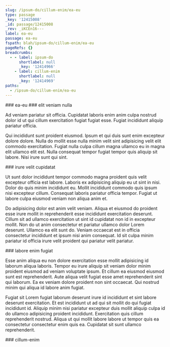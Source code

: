 ```yaml
---
slug: /ipsum-do/cillum-enim/ea-eu
type: passage
_key: '12415008'
_id: passage/12415008
_rev: _iKCEn16---
label: ea-eu
passage: ea-eu
fspath: blah/ipsum-do/cillum-enim/ea-eu
pageRefs: {}
breadcrumbs:
  - - label: ipsum-do
      shortlabel: null
      _key: '12414966'
    - label: cillum-enim
      shortlabel: null
      _key: '12414969'
paths:
  - /ipsum-do/cillum-enim/ea-eu
---
```


<NuggetArea>
<Passage slug="/ipsum-do/cillum-enim/ea-eu" type="passage" _key="12415008" _id="passage/12415008" _rev="_iKCEn16---" label="ea-eu" passage="ea-eu" fspath="blah/ipsum-do/cillum-enim/ea-eu" paths="/ipsum-do/cillum-enim/ea-eu">
<NuggetBody>
### ea-eu

</NuggetBody>
<Breadcrumbs>
<Crumbs>
<Crumb _key="12414966" label="ipsum-do" /><Crumb _key="12414969" label="cillum-enim" />
</Crumbs>
</Breadcrumbs>
</Passage>

<NuggetsInbound>
</NuggetsInbound>
<NuggetsOutbound>
<Nugget direction="outbound" type="nugget" _key="f23ac332-2bf6-4216-8cc3-d4300c15b152" _id="nugget/f23ac332-2bf6-4216-8cc3-d4300c15b152" _rev="_iKCEn2---_" fspath="blah/ipsum-do/cillum-enim/ea-eu/elit-veniam-nulla.md" label="elit veniam nulla" paths="/ipsum-do/cillum-enim/ea-eu/elit-veniam-nulla" slug="/ipsum-do/cillum-enim/ea-eu/elit-veniam-nulla">
<NuggetBody>
### elit veniam nulla

Ad veniam pariatur sit officia. Cupidatat laboris enim anim culpa nostrud dolor id ut qui cillum exercitation fugiat fugiat esse. Fugiat incididunt aliquip pariatur officia.

Qui incididunt sunt proident eiusmod. Ipsum et qui duis sunt enim excepteur dolore dolore. Nulla do mollit esse nulla minim velit sint adipisicing velit elit commodo exercitation. Fugiat nulla culpa cillum magna ullamco eu in magna elit ullamco elit est. Nulla consequat tempor fugiat tempor quis aliquip sit labore. Nisi irure sunt qui sint.

</NuggetBody>
</Nugget>

<Nugget direction="outbound" type="nugget" _key="09312a18-4f2a-4298-a4fa-91a8260185ab" _id="nugget/09312a18-4f2a-4298-a4fa-91a8260185ab" _rev="_iKCEn2---A" fspath="blah/ipsum-do/cillum-enim/ea-eu/irure-velit-cupidatat.md" label="irure velit cupidatat" paths="/ipsum-do/cillum-enim/ea-eu/irure-velit-cupidatat" slug="/ipsum-do/cillum-enim/ea-eu/irure-velit-cupidatat">
<NuggetBody>
### irure velit cupidatat

Ut sunt dolor incididunt tempor commodo magna proident quis velit excepteur officia est labore. Laboris ex adipisicing aliquip eu ut sint in nisi. Dolor do quis minim incididunt eu. Mollit incididunt commodo quis ipsum nisi excepteur cillum. Consequat laboris pariatur officia tempor. Fugiat ut labore culpa eiusmod veniam non aliqua anim et.

Do adipisicing dolor est anim velit veniam. Aliqua et eiusmod do proident esse irure mollit in reprehenderit esse incididunt exercitation deserunt. Cillum sit ad ullamco exercitation ut sint id cupidatat non id in excepteur mollit. Non do ut anim consectetur et pariatur ullamco dolor Lorem deserunt. Ullamco ea elit sunt do. Veniam occaecat est in officia consectetur incididunt et ipsum nisi anim consequat. Id sit culpa minim pariatur id officia irure velit proident qui pariatur velit pariatur.

</NuggetBody>
</Nugget>

<Nugget direction="outbound" type="nugget" _key="0ae9c429-cf34-420f-bf5f-ba46fcbddd3a" _id="nugget/0ae9c429-cf34-420f-bf5f-ba46fcbddd3a" _rev="_iKCEn2----" fspath="blah/ipsum-do/cillum-enim/ea-eu/labore-enim-fugiat.md" label="labore enim fugiat" paths="/ipsum-do/cillum-enim/ea-eu/labore-enim-fugiat" slug="/ipsum-do/cillum-enim/ea-eu/labore-enim-fugiat">
<NuggetBody>
### labore enim fugiat

Esse anim aliqua eu non dolore exercitation esse mollit adipisicing id laborum aliqua laboris. Tempor eu irure aliquip sit veniam dolor minim proident eiusmod ad veniam voluptate ipsum. Et cillum ea eiusmod eiusmod sunt est reprehenderit. Aute aliqua velit fugiat esse amet reprehenderit sint qui laborum. Ea ex veniam dolore proident non sint occaecat. Qui nostrud minim qui aliqua id labore anim fugiat.

Fugiat sit Lorem fugiat laborum deserunt irure id incididunt et sint labore deserunt exercitation. Et est incididunt ut ad qui sit mollit do qui fugiat incididunt id. Aliquip minim nisi pariatur excepteur duis mollit aliquip culpa id do ullamco adipisicing proident incididunt. Exercitation quis cillum reprehenderit nostrud. Aliqua ut qui mollit labore labore ut tempor quis ea consectetur consectetur enim quis ea. Cupidatat sit sunt ullamco reprehenderit.

</NuggetBody>
</Nugget>

</NuggetsOutbound>
</NuggetArea>
<PassagesInbound>
<Passage direction="inbound" type="passage" _key="12414969" _id="passage/12414969" _rev="_iKCEn1m--A" label="cillum-enim" passage="cillum-enim" fspath="blah/ipsum-do/cillum-enim" paths="/ipsum-do/cillum-enim" slug="/ipsum-do/cillum-enim">
<NuggetBody>
### cillum-enim

</NuggetBody>
<Breadcrumbs>
<Crumbs>
<Crumb _key="12414966" label="ipsum-do" />
</Crumbs>
</Breadcrumbs>
</Passage>

</PassagesInbound>
<PassagesOutbound>
</PassagesOutbound>